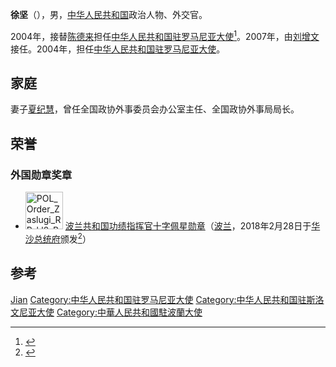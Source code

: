 {{Otheruses|徐堅|other=同名或類似名的其它條目描述}}

'''徐坚'''（{{bd|1956年|2月20日|}}），男，[[中华人民共和国|中华人民共和国]]政治人物、外交官。

2004年，接替[[陈德来|陈德来]]担任[[中国驻罗马尼亚大使列表|中华人民共和国驻罗马尼亚大使]]<ref>{{cite web|author=中华人民共和国外交部|title=中国驻罗马尼亚历任大使|url=http://www.fmprc.gov.cn/chn/gxh/zlb/zgwjrw/2167/2172/t9233.htm|publisher=中华人民共和国外交部|accessdate=2012-03-03}}</ref>。2007年，由[[刘增文|刘增文]]接任。2004年，担任[[中国驻罗马尼亚大使列表|中华人民共和国驻罗马尼亚大使]]。

== 家庭 ==
妻子[[夏纪慧|夏纪慧]]，曾任全国政协外事委员会办公室主任、全国政协外事局局长。

==荣誉==
===外国勋章奖章===
* [[File:POL_Order_Zaslugi_RP_kl2_BAR.svg|60px]] [[波兰共和国功绩勋章|波兰共和国功绩指挥官十字佩星勋章]]（[[波兰|波兰]]，2018年2月28日于[[华沙|华沙]][[总统府_(波兰)|总统府]]颁发<ref>{{cite web |url=https://www.mfa.gov.cn/ce/cepl//chn/sghd/t1538705.htm |title=驻波兰大使徐坚被授予波兰共和国十字勋章 |publisher=中华人民共和国驻共和国大使馆 |date=2018-03-01 |accessdate=2022-01-14 |archive-date=2022-01-14 |archive-url=https://web.archive.org/web/20220114074905/https://www.mfa.gov.cn/ce/cepl//chn/sghd/t1538705.htm |dead-url=no }}</ref>）

== 参考 ==
{{reflist}}

{{start box}}
{{s-dip}}
{{succession box|[[杨鹤熊|杨鹤熊]]|[[王富元|王富元]]|[[中国驻斯洛文尼亚大使列表|中华人民共和国驻斯洛文尼亚大使]]|2002年5月-2003年8月}}
{{succession box|[[陈德来|陈德来]]|[[刘增文|刘增文]]|[[中国驻罗马尼亚大使列表|中华人民共和国驻罗马尼亚大使]]|2004年2月-2007年10月}}
{{succession box|[[孫玉璽|孫玉璽]]|[[刘光源|刘光源]]|[[中國駐波蘭大使列表|中華人民共和國駐波蘭大使]]|2012年8月－2018年3月}}
{{end box}}
{{中国政治人物小作品}}

{{Authority control}}
{{DEFAULTSORT:Xu徐}}
[[Category:徐姓|Jian]]
[[Category:中华人民共和国驻罗马尼亚大使|Category:中华人民共和国驻罗马尼亚大使]]
[[Category:中华人民共和国驻斯洛文尼亚大使|Category:中华人民共和国驻斯洛文尼亚大使]]
[[Category:中華人民共和國駐波蘭大使|Category:中華人民共和國駐波蘭大使]]